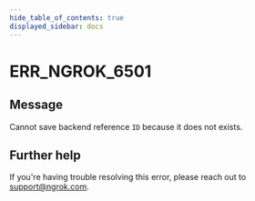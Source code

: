 ```yaml
---
hide_table_of_contents: true
displayed_sidebar: docs
---
```



# ERR_NGROK_6501

## Message

Cannot save backend reference `ID` because it does not exists.

<ErrorDetails error="err_ngrok_6501" />

## Further help

If you're having trouble resolving this error, please reach out to [support@ngrok.com](mailto:support@ngrok.com?subject=Help%20with%20ERR_NGROK_6501).
